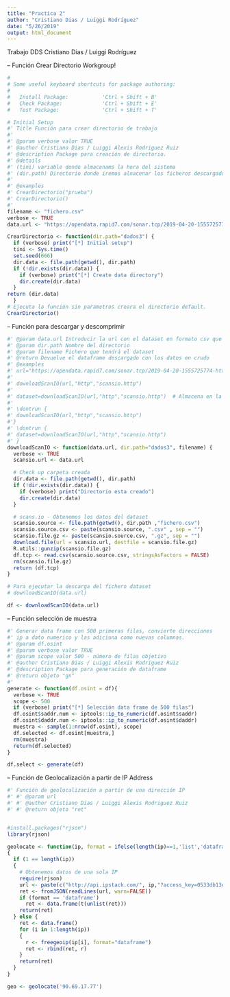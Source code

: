 ```yaml
---
title: "Practica 2"
author: "Cristiano Dias / Luiggi Rodríguez"
date: "5/26/2019"
output: html_document
---
```



  Trabajo DDS
  Cristiano Dias / Luiggi Rodríguez
  
  
-- Función Crear Directorio Workgroup!
```r

#
# Some useful keyboard shortcuts for package authoring:
#
#   Install Package:           'Ctrl + Shift + B'
#   Check Package:             'Ctrl + Shift + E'
#   Test Package:              'Ctrl + Shift + T'

# Initial Setup
#' Title Función para crear directorio de trabajo
#'
#' @param verbose valor TRUE
#' @author Cristiano Dias / Luiggi Alexis Rodriguez Ruiz
#' @description Package para creación de directorio.
#' @details
#' (tini) variable donde almacenams la hora del sistema
#' (dir.path) Directorio donde iremos alnacenar los ficheros descargados.
#'
#' @examples
#' CrearDirectorio("prueba")
#' CrearDirectorio()
#'
filename <- "fichero.csv"
verbose <- TRUE
data.url <- "https://opendata.rapid7.com/sonar.tcp/2019-04-20-1555725774-https_get_16993.csv.gz"

CrearDirectorio <- function(dir.path="dados3") {
  if (verbose) print("[*] Initial setup")
  tini <- Sys.time()
  set.seed(666)
  dir.data <- file.path(getwd(), dir.path)
  if (!dir.exists(dir.data)) {
    if (verbose) print("[*] Create data directory")
    dir.create(dir.data)
  }
return (dir.data)
  }
# Ejecuta la función sin parametros creara el directorio default.
CrearDirectorio()

```


-- Función para descargar y descomprimir
```r


#' @param data.url Introducir la url con el dataset en formato csv que queremos descargar.
#' @param dir.path Nombre del directorio
#' @param filename Fichero que tendrá el dataset
#' @return Devuelve el dataframe descargado con los datos en crudo
#' @examples
#' url="https://opendata.rapid7.com/sonar.tcp/2019-04-20-1555725774-https_get_16993.csv.gz"
#'
#' downloadScanIO(url,"http","scansio.http")
#'
#' dataset=downloadScanIO(url,"http","scansio.http")  # Almacena en la variable dataset
#'
#' \dontrun {
#' downloadScanIO(url,"http","scansio.http")
#'}
#' \dontrun {
#' dataset=downloadScanIO(url,"http","scansio.http")
#' }
downloadScanIO <- function(data.url, dir.path="dados3", filename) {
  verbose <- TRUE
  scansio.url <- data.url

  # Check up carpeta creada
  dir.data <- file.path(getwd(), dir.path)
  if (!dir.exists(dir.data)) {
    if (verbose) print("Directorio esta creado")
    dir.create(dir.data)
  }

  # scans.io - Obtenemos los datos del dataset
  scansio.source <- file.path(getwd(), dir.path ,"fichero.csv")
  scansio.source.csv <- paste(scansio.source, ".csv" , sep = "")
  scansio.file.gz <- paste(scansio.source.csv, ".gz", sep = "")
  download.file(url = scansio.url, destfile = scansio.file.gz)
  R.utils::gunzip(scansio.file.gz)
  df.tcp <- read.csv(scansio.source.csv, stringsAsFactors = FALSE)
  rm(scansio.file.gz)
  return (df.tcp)
}

# Para ejecutar la descarga del fichero dataset
# downloadScanIO(data.url)

df <- downloadScanIO(data.url)

```


-- Función selección de muestra
```r
#' Generar data frame con 500 primeras filas, convierte direcciones
#' ip a dato numerico y las adiciona como nuevas columnas.
#' @param df.osint
#' @param verbose valor TRUE
#' @param scope valor 500 - número de filas objetivo
#' @author Cristiano Dias / Luiggi Alexis Rodriguez Ruiz
#' @description Package para generación de dataframe
#' @return objeto "gn"
#'
generate <- function(df.osint = df){
  verbose <- TRUE
  scope <- 500
  if (verbose) print("[*] Selección data frame de 500 filas")
  df.osint$saddr.num <- iptools::ip_to_numeric(df.osint$saddr)
  df.osint$daddr.num <- iptools::ip_to_numeric(df.osint$daddr)
  muestra <- sample(1:nrow(df.osint), scope)
  df.selected <- df.osint[muestra,]
  rm(muestra)
  return(df.selected)
}

df.select <- generate(df)
```


-- Función de Geolocalización a partir de IP Address
```r
#' Función de geolocalización a partir de una dirección IP
#' #' @param url
#' #' @author Cristiano Dias / Luiggi Alexis Rodriguez Ruiz
#' #' @return objeto "ret"


#install.packages("rjson")
library(rjson)

geolocate <- function(ip, format = ifelse(length(ip)==1,'list','dataframe'))
{
  if (1 == length(ip))
  {
    # Obtenemos datos de una sola IP
    require(rjson)
    url <- paste(c("http://api.ipstack.com/", ip,"?access_key=0533db13ed22f5c22e17981abcc4696d"), collapse='')
    ret <- fromJSON(readLines(url, warn=FALSE))
    if (format == 'dataframe')
      ret <- data.frame(t(unlist(ret)))
    return(ret)
  } else {
    ret <- data.frame()
    for (i in 1:length(ip))
    {
      r <- freegeoip(ip[i], format="dataframe")
      ret <- rbind(ret, r)
    }
    return(ret)
  }
}

geo <- geolocate('90.69.17.77')
```




